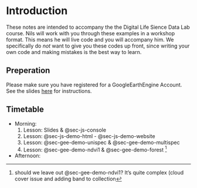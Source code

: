 



# Introduction {.unnumbered}

These notes are intended to accompany the the Digital Life Sience Data Lab course. Nils will work with you through these examples in a workshop format. This means he will live code and you will accompany him. We specifically do *not* want to give you these codes up front, since writing your own code and making mistakes is the best way to learn.



## Preperation

Please make sure you have registered for a GoogleEarthEngine Account. See the slides [here](https://github.zhaw.ch/pages/ADLS-Digital-Environment/Life-Sciences-Datalab-Praktika-Remote-Sensing/register-gee.html) for instructions.


## Timetable


- Morning: 
  1. Lesson: Slides & @sec-js-console
  2. Lesson: @sec-js-demo-html - @sec-js-demo-website
  3. Lesson: @sec-gee-demo-unispec & @sec-gee-demo-multispec
  4. Lesson: @sec-gee-demo-ndvi1 & @sec-gee-demo-forest [^1]
- Afternoon: 



[^1]: should we leave out @sec-gee-demo-ndvi1? It's quite complex (cloud cover issue and adding band to collection

[^usual-chapters]: Usual chapters: Abstract, Introduction, Material and Methods, Results, Discussion